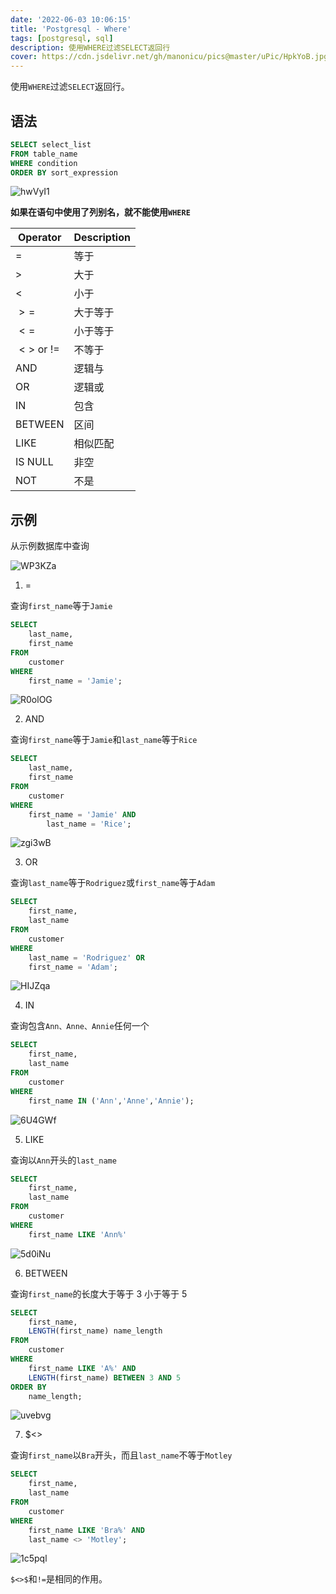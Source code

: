 ```yaml
---
date: '2022-06-03 10:06:15'
title: 'Postgresql - Where'
tags: [postgresql, sql]
description: 使用WHERE过滤SELECT返回行
cover: https://cdn.jsdelivr.net/gh/manonicu/pics@master/uPic/HpkYoB.jpg
---
```


使用`WHERE`过滤`SELECT`返回行。

## 语法

```sql
SELECT select_list
FROM table_name
WHERE condition
ORDER BY sort_expression
```

![hwVyI1](https://cdn.jsdelivr.net/gh/manonicu/pics@master/uPic/hwVyI1.jpg)

**如果在语句中使用了列别名，就不能使用`WHERE`**

| Operator | Description |
| -------- | ----------- |
| =        | 等于        |
| $>$        | 大于        |
| $<$        | 小于        |
| $>=$       | 大于等于    |
| $<=$       | 小于等于    |
| $<>$ or != | 不等于      |
| AND      | 逻辑与      |
| OR       | 逻辑或      |
| IN       | 包含        |
| BETWEEN  | 区间        |
| LIKE     | 相似匹配    |
| IS NULL  | 非空        |
| NOT      | 不是        |

## 示例

从示例数据库中查询

![WP3KZa](https://cdn.jsdelivr.net/gh/manonicu/pics@master/uPic/WP3KZa.jpg)

1. =

查询`first_name`等于`Jamie`

```sql
SELECT
	last_name,
	first_name
FROM
	customer
WHERE
	first_name = 'Jamie';
```

![R0olOG](https://cdn.jsdelivr.net/gh/manonicu/pics@master/uPic/R0olOG.jpg)

2. AND

查询`first_name`等于`Jamie`和`last_name`等于`Rice`

```sql
SELECT
	last_name,
	first_name
FROM
	customer
WHERE
	first_name = 'Jamie' AND
        last_name = 'Rice';
```

![zgi3wB](https://cdn.jsdelivr.net/gh/manonicu/pics@master/uPic/zgi3wB.jpg)

3. OR

查询`last_name`等于`Rodriguez`或`first_name`等于`Adam`

```sql
SELECT
	first_name,
	last_name
FROM
	customer
WHERE
	last_name = 'Rodriguez' OR
	first_name = 'Adam';
```

![HIJZqa](https://cdn.jsdelivr.net/gh/manonicu/pics@master/uPic/HIJZqa.jpg)

4. IN

查询包含`Ann、Anne、Annie`任何一个

```sql
SELECT
	first_name,
	last_name
FROM
	customer
WHERE
	first_name IN ('Ann','Anne','Annie');
```

![6U4GWf](https://cdn.jsdelivr.net/gh/manonicu/pics@master/uPic/6U4GWf.jpg)

5. LIKE

查询以`Ann`开头的`last_name`

```sql
SELECT
	first_name,
	last_name
FROM
	customer
WHERE
	first_name LIKE 'Ann%'
```

![5d0iNu](https://cdn.jsdelivr.net/gh/manonicu/pics@master/uPic/5d0iNu.jpg)

6. BETWEEN

查询`first_name`的长度大于等于 3 小于等于 5

```sql
SELECT
	first_name,
	LENGTH(first_name) name_length
FROM
	customer
WHERE
	first_name LIKE 'A%' AND
	LENGTH(first_name) BETWEEN 3 AND 5
ORDER BY
	name_length;
```

![uvebvg](https://cdn.jsdelivr.net/gh/manonicu/pics@master/uPic/uvebvg.jpg)

7. $<>

查询`first_name`以`Bra`开头，而且`last_name`不等于`Motley`

```sql
SELECT
	first_name,
	last_name
FROM
	customer
WHERE
	first_name LIKE 'Bra%' AND
	last_name <> 'Motley';
```

![1c5pql](https://cdn.jsdelivr.net/gh/manonicu/pics@master/uPic/1c5pql.jpg)

`$<>$`和`!=`是相同的作用。
